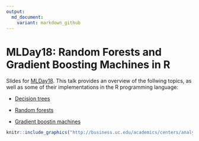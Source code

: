 ```yaml
---
output:
  md_document:
    variant: markdown_github
---
```


# MLDay18: Random Forests and Gradient Boosting Machines in R

Slides for [MLDay18](http://business.uc.edu/academics/centers/analytics-center/events/machine-learning-day.html). This talk provides an overview of the follwing topics, as well as some of their implementations in the R programming language:

* [Decision trees](https://en.wikipedia.org/wiki/Decision_tree_learning)

* [Random forests](https://www.stat.berkeley.edu/~breiman/RandomForests/cc_home.htm)

* [Gradient boostin machines](https://projecteuclid.org/euclid.aos/1013203451)

```r
knitr::include_graphics("http://business.uc.edu/academics/centers/analytics-center/events/machine-learning-day/jcr%3acontent/MainContent/image_575914274/image.img.jpg/1518032739061.jpg")
```